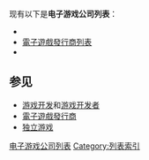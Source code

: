 {{NoteTA
| G1=Games
}}
{{VG Industry}}

现有以下是'''电子游戏公司列表'''：

* {{link-en|游戏开发商列表|List of video game developers}}
* [[電子遊戲發行商列表|電子遊戲發行商列表]]
* {{link-en|独立游戏开发者名单|List of indie game developers}}

== 参见 ==

* [[电子游戏开发|游戏开发]]和[[游戏开发者|游戏开发者]]
* [[電子遊戲發行商|電子遊戲發行商]]
* [[独立游戏|独立游戏]]

{{各产业公司}}
{{Authority control}}
[[Category:电子游戏公司列表|]]
[[Category:列表索引|Category:列表索引]]